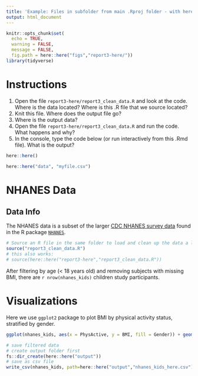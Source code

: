 ```yaml
---
title: 'Example: Files in subfolder from main .Rproj folder - with here()'
output: html_document
---
```


```r
knitr::opts_chunk$set(
  echo = TRUE,
  warning = FALSE,
  message = FALSE,
  fig.path = here::here("figs","report3-here/"))
library(tidyverse)
```

# Instructions

1. Open the file `report3-here/report3_clean_data.R` and look at the code. Where is the data located? Where is this .R file that we source located?
2. Knit this file. Where does the output file go?
4. Where is the output data?
5. Open the file `report3-here/report3_clean_data.R` and run the code. What happens and why?
6. In the console, type the code below (or run interactively from this .Rmd file). What is the output?

```r
here::here()

here::here("data", "myfile.csv")
```


# NHANES Data

## Data Info

The NHANES data is a subset of the larger [CDC NHANES survey data](https://wwwn.cdc.gov/nchs/nhanes/) found in the R package [`NHANES`](https://cran.r-project.org/web/packages/NHANES/index.html).

```r
# Source an R file in the same folder to load and clean up the data a little bit.
source("report3_clean_data.R")
# this also works:
# source(here::here("report3-here","report3_clean_data.R"))
```

After filtering by age (< 18 years old) and removing subjects with missing BMI, there are `r nrow(nhanes_kids)` children study participants.


# Visualizations

Here we use `ggplot2` package to plot BMI by physical activity status, stratified by gender.

```r
ggplot(nhanes_kids, aes(x = PhysActive, y = BMI, fill = Gender)) + geom_boxplot()
```

```r
# save filtered data
# create output folder first
fs::dir_create(here::here("output"))
# save as csv file
write_csv(nhanes_kids, path=here::here("output","nhanes_kids_here.csv"))
```



